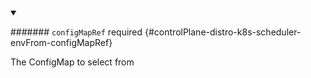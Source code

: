 


<details className="config-field" data-expandable="true" open>
<summary>

####### `configMapRef` <span className="config-field-required" data-required="false">required</span> <span className="config-field-type"></span> <span className="config-field-default"></span> <span className="config-field-enum"></span> {#controlPlane-distro-k8s-scheduler-envFrom-configMapRef}

The ConfigMap to select from

</summary>

<PartialConfigmaprefreference />


</details>
